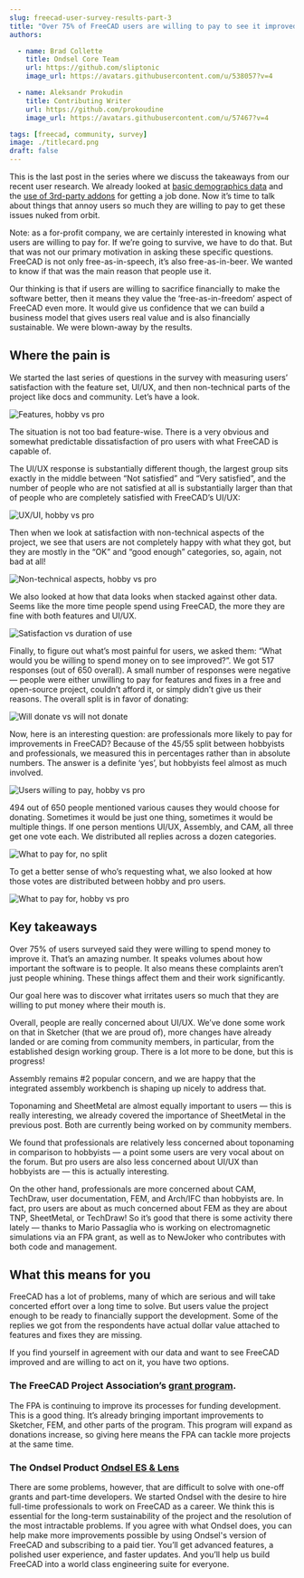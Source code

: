```yaml
---
slug: freecad-user-survey-results-part-3
title: "Over 75% of FreeCAD users are willing to pay to see it improved"
authors:

  - name: Brad Collette
    title: Ondsel Core Team
    url: https://github.com/sliptonic
    image_url: https://avatars.githubusercontent.com/u/538057?v=4

  - name: Aleksandr Prokudin
    title: Contributing Writer
    url: https://github.com/prokoudine
    image_url: https://avatars.githubusercontent.com/u/57467?v=4

tags: [freecad, community, survey]
image: ./titlecard.png
draft: false
---
```

This is the last post in the series where we discuss the takeaways from our recent user research. We already looked at [basic demographics data](https://ondsel.com/blog/freecad-user-survey-results-part-1/) and the [use of 3rd-party addons](https://ondsel.com/blog/freecad-user-survey-results-part-2/) for getting a job done. Now it’s time to talk about things that annoy users so much they are willing to pay to get these issues nuked from orbit.

<!-- truncate -->

Note: as a for-profit company, we are certainly interested in knowing what users are willing to pay for. If we’re going to survive, we have to do that.  But that was not our primary motivation in asking these specific questions. FreeCAD is not only free-as-in-speech, it’s also free-as-in-beer.  We wanted to know if that was the main reason that people use it. 

Our thinking is that if users are willing to sacrifice financially to make the software better, then it means they value the ‘free-as-in-freedom’ aspect of FreeCAD even more. It would give us confidence that we can build a business model that gives users real value and is also financially sustainable. We were blown-away by the results.

## Where the pain is

We started the last series of questions in the survey with measuring users’ satisfaction with the feature set, UI/UX, and then non-technical parts of the project like docs and community. Let’s have a look.

![Features, hobby vs pro](features-hobby-vs-pro.webp)

The situation is not too bad feature-wise. There is a very obvious and somewhat predictable dissatisfaction of pro users with what FreeCAD is capable of.

The UI/UX response is substantially different though, the largest group sits exactly in the middle between “Not satisfied” and “Very satisfied”, and the number of people who are not satisfied at all is substantially larger than that of people who are completely satisfied with FreeCAD’s UI/UX:

![UX/UI, hobby vs pro](ux-ui-hobby-vs-pro.webp)

Then when we look at satisfaction with non-technical aspects of the project, we see that users are not completely happy with what they got, but they are mostly in the “OK” and “good enough” categories, so, again, not bad at all!

![Non-technical aspects, hobby vs pro](non-technical-hobby-vs-pro.webp)

We also looked at how that data looks when stacked against other data. Seems like the more time people spend using FreeCAD, the more they are fine with both features and UI/UX.

![Satisfaction vs duration of use](satisfaction-vs-duration-of-use.webp)

Finally, to figure out what’s most painful for users, we asked them: “What would you be willing to spend money on to see improved?”. We got 517 responses (out of 650 overall). A small number of responses were negative — people were either unwilling to pay for features and fixes in a free and open-source project, couldn’t afford it, or simply didn’t give us their reasons. The overall split is in favor of donating:

![Will donate vs will not donate](will-or-will-not-donate.webp)

Now, here is an interesting question: are professionals more likely to pay for improvements in FreeCAD? Because of the 45/55 split between hobbyists and professionals, we measured this in percentages rather than in absolute numbers. The answer is a definite ‘yes’, but hobbyists feel almost as much involved.

![Users willing to pay, hobby vs pro](paying-hobby-vs-pro.webp)

494 out of 650 people mentioned various causes they would choose for donating. Sometimes it would be just one thing, sometimes it would be multiple things. If one person mentions UI/UX, Assembly, and CAM, all three get one vote each. We distributed all replies across a dozen categories.

![What to pay for, no split](what-pay-for-no-split.webp)

To get a better sense of who’s requesting what, we also looked at how those votes are distributed between hobby and pro users.

![What to pay for, hobby vs pro](hobby-pro-split.webp)

## Key takeaways

Over 75% of users surveyed said they were willing to spend money to improve it.  That’s an amazing number.  It speaks volumes about how important the software is to people. It also means these complaints aren’t just people whining. These things affect them and their work significantly.

Our goal here was to discover what irritates users so much that they are willing to put money where their mouth is.

Overall, people are really concerned about UI/UX. We’ve done some work on that in Sketcher (that we are proud of), more changes have already landed or are coming from community members, in particular, from the established design working group. There is a lot more to be done, but this is progress!

Assembly remains #2 popular concern, and we are happy that the integrated assembly workbench is shaping up nicely to address that.

Toponaming and SheetMetal are almost equally important to users — this is really interesting, we already covered the importance of SheetMetal in the previous post. Both are currently being worked on by community members.

We found that professionals are relatively less concerned about toponaming in comparison to hobbyists — a point some users are very vocal about on the forum. But pro users are also less concerned about UI/UX than hobbyists are — this is actually interesting.

On the other hand, professionals are more concerned about CAM, TechDraw, user documentation, FEM, and Arch/IFC than hobbyists are. In fact, pro users are about as much concerned about FEM as they are about TNP, SheetMetal, or TechDraw! So it’s good that there is some activity there lately — thanks to Mario Passaglia who is working on electromagnetic simulations via an FPA grant, as well as to NewJoker who contributes with both code and management.

## What this means for you

FreeCAD has a lot of problems, many of which are serious and will take concerted effort over a long time to solve. But users value the project enough to be ready to financially support the development. Some of the replies we got from the respondents have actual dollar value attached to features and fixes they are missing.

If you find yourself in agreement with our data and want to see FreeCAD improved and are willing to act on it, you have two options.

### The FreeCAD Project Association’s [grant program](https://fpa.freecad.org/programs/fpadf-announcement).

The FPA is continuing to improve its processes for funding development. This is a good thing. It’s already bringing important improvements to Sketcher, FEM, and other parts of the program. This program will expand as donations increase, so giving here means the FPA can tackle more projects at the same time.

### The Ondsel Product [Ondsel ES & Lens](https://ondsel.com/pricing/)

There are some problems, however, that are difficult to solve with one-off grants and part-time developers.  We started Ondsel with the desire to hire full-time professionals to work on FreeCAD as a career.  We think this is essential for the long-term sustainability of the project and the resolution of the most intractable problems. If you agree with what Ondsel does, you can help make more improvements possible by using Ondsel's version of FreeCAD and subscribing to a paid tier. You’ll get advanced features, a polished user experience, and faster updates. And you’ll help us build FreeCAD into a world class engineering suite for everyone.
